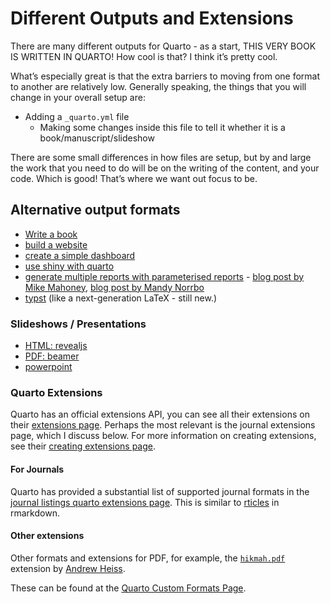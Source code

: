 # Different Outputs and Extensions 

There are many different outputs for Quarto - as a start, THIS VERY BOOK IS WRITTEN IN QUARTO! How cool is that? I think it's pretty cool.

What's especially great is that the extra barriers to moving from one format to another are relatively low. Generally speaking, the things that you will change in your overall setup are:

- Adding a `_quarto.yml` file
  - Making some changes inside this file to tell it whether it is a book/manuscript/slideshow
  
There are some small differences in how files are setup, but by and large the work that you need to do will be on the writing of the content, and your code. Which is good! That's where we want out focus to be.

## Alternative output formats

- [Write a book](https://quarto.org/docs/books/)
- [build a website](https://quarto.org/docs/websites/)
- [create a simple dashboard](https://quarto.org/docs/dashboards/)
- [use shiny with quarto](https://quarto.org/docs/interactive/shiny/)
- [generate multiple reports with parameterised reports](https://quarto.org/docs/computations/parameters.html) - [blog post by Mike Mahoney](https://www.mm218.dev/posts/2022-08-04-how-to-use-quarto-for-parameterized-reporting/), [blog post by Mandy Norrbo](https://www.jumpingrivers.com/blog/r-parameterised-presentations-quarto/)
- [typst](https://quarto.org/docs/output-formats/typst.html) (like a next-generation LaTeX - still new.)

### Slideshows / Presentations

- [HTML: revealjs](https://quarto.org/docs/presentations/revealjs/)
- [PDF: beamer](https://quarto.org/docs/presentations/beamer.html)
- [powerpoint](https://quarto.org/docs/presentations/powerpoint.html)

### Quarto Extensions

Quarto has an official extensions API, you can see all their extensions on their [extensions page](https://quarto.org/docs/extensions/). Perhaps the most relevant is the journal extensions page, which I discuss below. For more information on creating extensions, see their [creating extensions page](https://quarto.org/docs/extensions/creating.html).

#### For Journals

Quarto has provided a substantial list of supported journal formats in the [journal listings quarto extensions page](https://quarto.org/docs/extensions/listing-journals.html). This is similar to [rticles](https://cran.r-project.org/web/packages/rticles/index.html) in rmarkdown.

#### Other extensions

Other formats and extensions for PDF, for example, the [`hikmah.pdf`](https://github.com/andrewheiss/hikmah-academic-quarto) extension by [Andrew Heiss](https://www.andrewheiss.com/).

These can be found at the [Quarto Custom Formats Page](https://quarto.org/docs/extensions/listing-formats.html).
